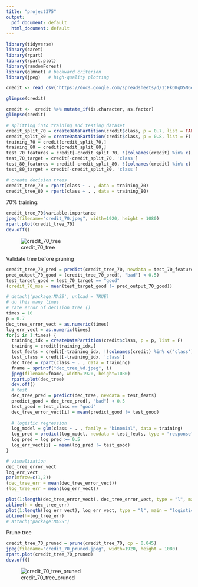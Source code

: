 ---
title: "project375"
output:
  pdf_document: default
  html_document: default
---
```{r}
library(tidyverse)
library(caret)
library(rpart)
library(rpart.plot)
library(randomForest)
library(glmnet) # backward criterion
library(jpeg)   # high-quality plotting
```


```{r}
credit <- read_csv("https://docs.google.com/spreadsheets/d/1jFkOKgD5NGeD8mDj_42oBNJfFVK42-1cMKk0JxVFxeA/gviz/tq?tqx=out:csv")
```
```{r}
glimpse(credit)
```
```{r}
credit <-  credit %>% mutate_if(is.character, as.factor)
glimpse(credit)
```

```{r}
# splitting into training and testing dataset
credit_split_70 = createDataPartition(credit$class, p = 0.7, list = FALSE)
credit_split_80 = createDataPartition(credit$class, p = 0.8, list = F)
training_70 = credit[credit_split_70,]
training_80 = credit[credit_split_80,]
test_70_features = credit[-credit_split_70, !(colnames(credit) %in% c('class'))]
test_70_target = credit[-credit_split_70, 'class']
test_80_features = credit[-credit_split_80, !(colnames(credit) %in% c('class'))]
test_80_target = credit[-credit_split_80, 'class']
```

```{r}
# create decision trees
credit_tree_70 = rpart(class ~ . , data = training_70)
credit_tree_80 = rpart(class ~ . , data = training_80)

```

70% training:

```{r}
credit_tree_70$variable.importance
jpeg(filename="credit_70.jpeg", width=1920, height = 1080)
rpart.plot(credit_tree_70)
dev.off()
```

![credit_70_tree](credit_70.jpeg)

Validate tree before pruning

```{r}
credit_tree_70_pred = predict(credit_tree_70, newdata = test_70_features)
pred_output_70_good = (credit_tree_70_pred[, "bad"] < 0.5)
test_target_good = test_70_target == "good"
(credit_70_mse = mean(test_target_good != pred_output_70_good))
```

```{r}
# detach('package:MASS', unload = TRUE)
# do this many times
# rate error of decision tree ()
times = 10
p = 0.7
dec_tree_error_vect = as.numeric(times)
log_err_vect = as.numeric(times)
for(i in 1:times) {
  training_idx = createDataPartition(credit$class, p = p, list = F)
  training = credit[training_idx,]
  test_feats = credit[-training_idx, !(colnames(credit) %in% c('class'))]
  test_class = credit[-training_idx, 'class']
  dec_tree = rpart(class ~ . , data = training)
  fname = sprintf("dec_tree_%d.jpeg", i)
  jpeg(filename=fname, width=1920, height=1080)
  rpart.plot(dec_tree)
  dev.off()
  # test
  dec_tree_pred = predict(dec_tree, newdata = test_feats)
  predict_good = dec_tree_pred[, "bad"] < 0.5
  test_good = test_class == "good"
  dec_tree_error_vect[i] = mean(predict_good != test_good)
  
  # logistic regression
  log_model = glm(class ~ . , family = "binomial", data = training)
  log_pred = predict(log_model, newdata = test_feats, type = "response")
  log_pred = log_pred >= 0.5
  log_err_vect[i] = mean(log_pred != test_good)
}
```
```{r}
# visualization
dec_tree_error_vect
log_err_vect
par(mfrow=c(1,2))
(dec_tree_err = mean(dec_tree_error_vect))
(log_tree_err = mean(log_err_vect))

plot(1:length(dec_tree_error_vect), dec_tree_error_vect, type = "l", main = "decision tree err")
abline(h = dec_tree_err)
plot(1:length(log_err_vect), log_err_vect, type = "l", main = "logistic err")
abline(h=log_tree_err)
# attach("package:MASS")
```


Prune tree

```{r}
credit_tree_70_pruned = prune(credit_tree_70, cp = 0.045)
jpeg(filename="credit_70_pruned.jpeg", width=1920, height = 1080)
rpart.plot(credit_tree_70_pruned)
dev.off()
```

![credit_70_tree_pruned](credit_70_pruned.jpeg)